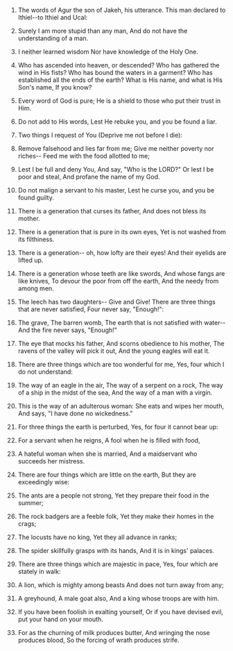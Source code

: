 
1. The words of Agur the son of Jakeh, his utterance. This man declared to Ithiel--to Ithiel and Ucal:

2. Surely I am more stupid than any man, And do not have the understanding of a man.

3. I neither learned wisdom Nor have knowledge of the Holy One.

4. Who has ascended into heaven, or descended? Who has gathered the wind in His fists? Who has bound the waters in a garment? Who has established all the ends of the earth? What is His name, and what is His Son's name, If you know?

5. Every word of God is pure; He is a shield to those who put their trust in Him.

6. Do not add to His words, Lest He rebuke you, and you be found a liar.

7. Two things I request of You (Deprive me not before I die):

8. Remove falsehood and lies far from me; Give me neither poverty nor riches-- Feed me with the food allotted to me;

9. Lest I be full and deny You, And say, "Who is the LORD?" Or lest I be poor and steal, And profane the name of my God.

10. Do not malign a servant to his master, Lest he curse you, and you be found guilty.

11. There is a generation that curses its father, And does not bless its mother.

12. There is a generation that is pure in its own eyes, Yet is not washed from its filthiness.

13. There is a generation-- oh, how lofty are their eyes! And their eyelids are lifted up.

14. There is a generation whose teeth are like swords, And whose fangs are like knives, To devour the poor from off the earth, And the needy from among men.

15. The leech has two daughters-- Give and Give! There are three things that are never satisfied, Four never say, "Enough!":

16. The grave, The barren womb, The earth that is not satisfied with water-- And the fire never says, "Enough!"

17. The eye that mocks his father, And scorns obedience to his mother, The ravens of the valley will pick it out, And the young eagles will eat it.

18. There are three things which are too wonderful for me, Yes, four which I do not understand:

19. The way of an eagle in the air, The way of a serpent on a rock, The way of a ship in the midst of the sea, And the way of a man with a virgin.

20. This is the way of an adulterous woman: She eats and wipes her mouth, And says, "I have done no wickedness."

21. For three things the earth is perturbed, Yes, for four it cannot bear up:

22. For a servant when he reigns, A fool when he is filled with food,

23. A hateful woman when she is married, And a maidservant who succeeds her mistress.

24. There are four things which are little on the earth, But they are exceedingly wise:

25. The ants are a people not strong, Yet they prepare their food in the summer;

26. The rock badgers are a feeble folk, Yet they make their homes in the crags;

27. The locusts have no king, Yet they all advance in ranks;

28. The spider skillfully grasps with its hands, And it is in kings' palaces.

29. There are three things which are majestic in pace, Yes, four which are stately in walk:

30. A lion, which is mighty among beasts And does not turn away from any;

31. A greyhound, A male goat also, And a king whose troops are with him.

32. If you have been foolish in exalting yourself, Or if you have devised evil, put your hand on your mouth.

33. For as the churning of milk produces butter, And wringing the nose produces blood, So the forcing of wrath produces strife.



